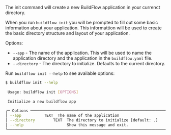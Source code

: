 The init command will create a new BuildFlow application in your currenct directory.

When you run `buildflow init` you will be prompted to fill out some basic information about your application. This informattion will be used to create the basic directory structure and layout of your application.

Options:
- `--app` - The name of the application. This will be used to name the application directory and the application in the `buildflow.yaml` file.
- `--directory` - The directory to initialize. Defaults to the current directory.

Run `buildflow init --help` to see available options:

```bash
$ buildflow init --help
                                                                                                                                                                                    
 Usage: buildflow init [OPTIONS]                                                                                                                                                    
                                                                                                                                                                                    
 Initialize a new buildflow app                                                                                                                                                     
                                                                                                                                                                                    
╭─ Options ────────────────────────────────────────────────────────────────────────────────────────────────────────────────────────────────────────────────────────────────────────╮
│ --app          TEXT  The name of the application                                                                                                                                 │
│ --directory        TEXT  The directory to initialize [default: .]                                                                                                                │
│ --help                   Show this message and exit.                                                                                                                             │
╰──────────────────────────────────────────────────────────────────────────────────────────────────────────────────────────────────────────────────────────────────────────────────╯
```